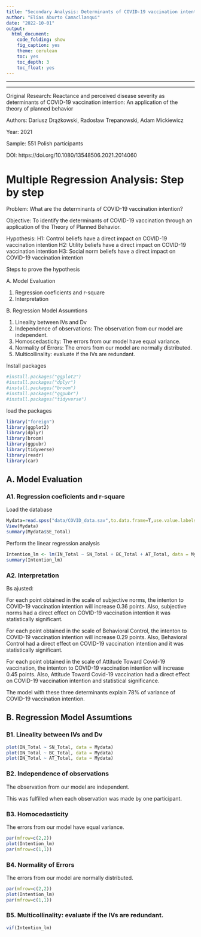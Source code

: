 ```yaml
---
title: "Secondary Analysis: Determinants of COVID-19 vaccination intention using multiple regression analysis"
author: "Elías Aburto Camacllanqui"
date: "2022-10-01"
output: 
  html_document:
    code_folding: show
    fig_caption: yes
    theme: cerulean
    toc: yes
    toc_depth: 3
    toc_float: yes
---
```



------------------------------------------------------------------------


---
Original Research: Reactance and perceived disease severity as determinants of COVID-19 vaccination intention: An application of the theory of planned behavior

Authors: Dariusz Drążkowski, Radosław Trepanowski, Adam Mickiewicz


Year: 2021

Sample: 551 Polish participants

DOI: https://doi.org/10.1080/13548506.2021.2014060

# Multiple Regression Analysis: Step by step

Problem: What are the determinants of COVID-19 vaccination intention?

Objective:
To identify the determinants of COVID-19 vaccination through an application of the Theory of Planned Behavior.

Hypothesis:
H1: Control beliefs have a direct impact on COVID-19 vaccination intention
H2: Utility beliefs have a direct impact on COVID-19 vaccination intention
H3: Social norm beliefs have a direct impact on COVID-19 vaccination intention


Steps to prove the hypothesis

A. Model Evaluation

1. Regression coeficients and r-square
2. Interpretation

B. Regression Model Assumtions

1. Lineality between IVs and Dv
2. Independence of observations: The observation from our model are independent.
3. Homoscedasticity: The errors from our model have equal variance.
4. Normality of Errors: The errors from our model are normally distributed.
5. Multicollinality: evaluate if the IVs are redundant.



Install packages

```r
#install.packages("ggplot2")
#install.packages("dplyr")
#install.packages("broom")
#install.packages("ggpubr")
#install.packages("tidyverse")
```

load the packages

```r
library("foreign")
library(ggplot2)
library(dplyr)
library(broom)
library(ggpubr)
library(tidyverse)
library(readr)
library(car)
```

## A. Model Evaluation

### A1. Regression coeficients and r-square

Load the database

```r
Mydata=read.spss("data/COVID_data.sav",to.data.frame=T,use.value.labels=FALSE)
View(Mydata)
summary(Mydata$SE_Total)
```

Perform the linear regression analysis


```r
Intention_lm <- lm(IN_Total ~ SN_Total + BC_Total + AT_Total, data = Mydata)
summary(Intention_lm)
```

### A2. Interpretation

Bs ajusted: 

For each point obtained in the scale of subjective norms,
the intenton to COVID-19 vaccination intention will increase 0.36 points.
Also, subjective norms had a direct effect on COVID-19 vaccination intention it was statistically significant.

For each point obtained in the scale of Behavioral Control,
the intenton to COVID-19 vaccination intention will increase 0.29 points.
Also, Behavioral Control had a direct effect on COVID-19 vaccination intention and it was statistically significant.


For each point obtained in the scale of Attitude Toward Covid-19 vaccination,
the intenton to COVID-19 vaccination intention will increase 0.45 points.
Also, Attitude Toward Covid-19 vaccination had a direct effect on COVID-19 vaccination intention 
and statistical significance.

The model with these three determinants explain 78% of variance of COVID-19 vaccination intention.


## B. Regression Model Assumtions

### B1. Lineality between IVs and Dv

```r
plot(IN_Total ~ SN_Total, data = Mydata)
plot(IN_Total ~ BC_Total, data = Mydata)
plot(IN_Total ~ AT_Total, data = Mydata)
```

### B2. Independence of observations 

The observation from our model are independent.

This was fulfilled when each observation was made by one participant.


### B3. Homocedasticity

The errors from our model have equal variance.

```r
par(mfrow=c(2,2))
plot(Intention_lm)
par(mfrow=c(1,1))
```

### B4. Normality of Errors

The errors from our model are normally distributed.

```r
par(mfrow=c(2,2))
plot(Intention_lm)
par(mfrow=c(1,1))
```

### B5. Multicollinality: evaluate if the IVs are redundant.

```r
vif(Intention_lm)
```





